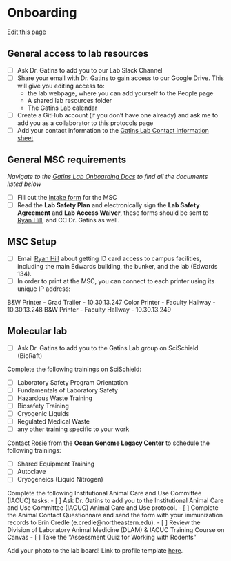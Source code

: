 # Onboarding
[Edit this page](https://github.com/remygatins/GatinsLabProtocols/edit/main/welcome_onboarding.qmd)

## General access to lab resources
- [ ] Ask Dr. Gatins to add you to our Lab Slack Channel
- [ ] Share your email with Dr. Gatins to gain access to our Google Drive. This will give you editing access to:
    - the lab webpage, where you can add yourself to the People page
    - A shared lab resources folder
    - The Gatins Lab calendar
- [ ] Create a GitHub account (if you don't have one already) and ask me to add you as a collaborator to this protocols page
- [ ] Add your contact information to the [Gatins Lab Contact information sheet](https://docs.google.com/spreadsheets/d/1F0nNCh9XOA6ftbaqpWzlNunnv5DYv7lUeQRbHXoanlk/edit#gid=0) 

## General MSC requirements
*Navigate to the [Gatins Lab Onboarding Docs](https://drive.google.com/drive/u/0/folders/1RO_sHPwa3eDx0-oPS0HqBablwW_Gx5R4) to find all the documents listed below*  

- [ ] Fill out the [Intake form](https://docs.google.com/forms/d/e/1FAIpQLSeRMAg-o4vpdjGcVK-HBbFxNBGn3mARwnBbX9F4UOrTeDf9nQ/viewform) for the MSC
- [ ] Read the **Lab Safety Plan** and electronically sign the **Lab Safety Agreement** and **Lab Access Waiver**, these forms should be sent to [Ryan Hill](mailto:r.hill@northeastern.edu), and CC Dr. Gatins as well.

## MSC Setup
- [ ] Email [Ryan Hill](mailto:r.hill@northeastern.edu) about getting ID card access to campus facilities, including the main Edwards building, the bunker, and the lab (Edwards 134).
- [ ] In order to print at the MSC, you can connect to each printer using its unique IP address:

B&W Printer - Grad Trailer - 10.30.13.247
Color Printer - Faculty Hallway - 10.30.13.248
B&W Printer - Faculty Hallway - 10.30.13.249


## Molecular lab
- [ ] Ask Dr. Gatins to add you to the Gatins Lab group on SciSchield (BioRaft)

Complete the following trainings on SciSchield:  

- [ ] Laboratory Safety Program Orientation
- [ ] Fundamentals of Laboratory Safety
- [ ] Hazardous Waste Training
- [ ] Biosafety Training
- [ ] Cryogenic Liquids
- [ ] Regulated Medical Waste
- [ ] any other training specific to your work

Contact [Rosie](mailto:r.falco@northeastern.edu) from the **Ocean Genome Legacy Center** to schedule the following trainings:  

- [ ] Shared Equipment Training
- [ ] Autoclave
- [ ] Cryogeneics (Liquid Nitrogen)

Complete the following Institutional Animal Care and Use Committee (IACUC) tasks:
- [ ] Ask Dr. Gatins to add you to the Institutional Animal Care and Use Committee (IACUC) Animal Care and Use protocol. 
- [ ] Complete the Animal Contact Questionnare and send the form with your immunization records to Erin Credle (e.credle@northeastern.edu).
- [ ] Review the Division of Laboratory Animal Medicine (DLAM) & IACUC Training Course on Canvas
- [ ] Take the "Assessment Quiz for Working with Rodents"

Add your photo to the lab board! Link to profile template [here](https://www.canva.com/design/DAF6ukfdlcA/64Soj04BBS37ls7ZPvtQlA/view?utm_content=DAF6ukfdlcA&utm_campaign=designshare&utm_medium=link&utm_source=publishsharelink&mode=preview).


